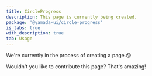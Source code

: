 ```yaml
---
title: CircleProgress
description: This page is currently being created.
package: '@yamada-ui/circle-progress'
is_tabs: true
with_description: true
tab: Usage
---
```


We're currently in the process of creating a page.😘

Wouldn't you like to contribute this page? That's amazing!
